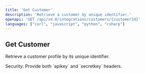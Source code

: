```yaml
---
title: 'Get Customer'
description: 'Retrieve a customer by unique identifier.'
openapi: 'GET /api/v4.0/integrations/customers/{customerId}'
languages: ["curl", "javascript", "python", "csharp"]
---
```


## Get Customer

Retrieve a customer profile by its unique identifier.

<Info>
Security: Provide both `apikey` and `secretkey` headers.
</Info>




